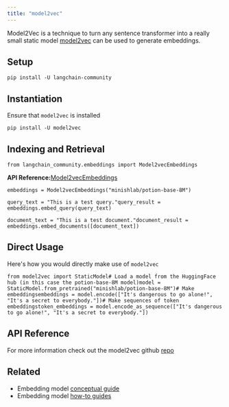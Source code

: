 ```yaml
---
title: "model2vec"
---
```


Model2Vec is a technique to turn any sentence transformer into a really small static model [model2vec](https://github.com/MinishLab/model2vec) can be used to generate embeddings.

## Setup

```
pip install -U langchain-community
```

## Instantiation

Ensure that `model2vec` is installed

```
pip install -U model2vec
```

## Indexing and Retrieval

```
from langchain_community.embeddings import Model2vecEmbeddings
```

**API Reference:**[Model2vecEmbeddings](https://python.langchain.com/api_reference/community/embeddings/langchain_community.embeddings.model2vec.Model2vecEmbeddings.html)

```
embeddings = Model2vecEmbeddings("minishlab/potion-base-8M")
```

```
query_text = "This is a test query."query_result = embeddings.embed_query(query_text)
```

```
document_text = "This is a test document."document_result = embeddings.embed_documents([document_text])
```

## Direct Usage

Here's how you would directly make use of `model2vec`

```
from model2vec import StaticModel# Load a model from the HuggingFace hub (in this case the potion-base-8M model)model = StaticModel.from_pretrained("minishlab/potion-base-8M")# Make embeddingsembeddings = model.encode(["It's dangerous to go alone!", "It's a secret to everybody."])# Make sequences of token embeddingstoken_embeddings = model.encode_as_sequence(["It's dangerous to go alone!", "It's a secret to everybody."])
```

## API Reference

For more information check out the model2vec github [repo](https://github.com/MinishLab/model2vec)

## Related

* Embedding model [conceptual guide](/oss/concepts/embedding_models)
* Embedding model [how-to guides](/oss/how_to/#embedding-models)
